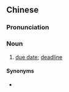 ==Chinese==
{{zh-forms|type=22}}

===Pronunciation===
{{zh-pron
|m=jiézhǐ rì期
|c=zit6 zi2 jat6 kei4
|cat=n
}}

===Noun===
{{zh-noun}}

# [[due date]]; [[deadline]]

====Synonyms====
* {{zh-l|期限}}